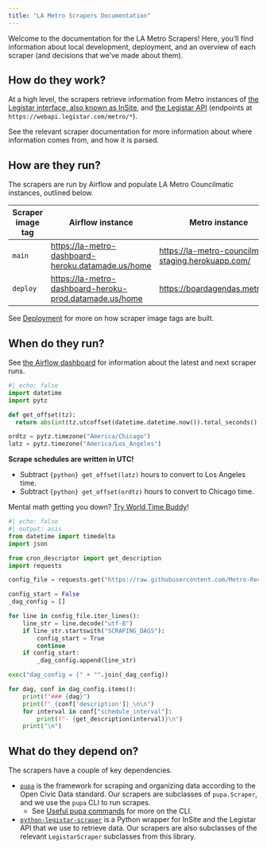 ```yaml
---
title: "LA Metro Scrapers Documentation"
---
```


Welcome to the documentation for the LA Metro Scrapers! Here, you'll find
information about local development, deployment, and an overview of each
scraper (and decisions that we've made about them).

## How do they work?

At a high level, the scrapers retrieve information from Metro instances of
[the Legistar interface, also known as InSite](https://metro.legistar.com/Legislation.aspx),
and [the Legistar API](https://webapi.legistar.com/) (endpoints at `https://webapi.legistar.com/metro/*`).

See the relevant scraper documentation for more information about where information
comes from, and how it is parsed.

## How are they run?

The scrapers are run by Airflow and populate LA Metro Councilmatic instances,
outlined below.

| Scraper image tag | Airflow instance | Metro instance |
| - | - | - |
| `main` | [https://la-metro-dashboard-heroku.datamade.us/home](https://la-metro-dashboard-heroku.datamade.us/home) | [https://la-metro-councilmatic-staging.herokuapp.com/](https://la-metro-councilmatic-staging.herokuapp.com/) |
| `deploy` | [https://la-metro-dashboard-heroku-prod.datamade.us/home](https://la-metro-dashboard-heroku-prod.datamade.us/home) | [https://boardagendas.metro.net](https://boardagendas.metro.net) |

See [Deployment](deployment.qmd) for more on how scraper image tags are built.

## When do they run?

::: {.callout-tip}
See [the Airflow dashboard](https://la-metro-dashboard-heroku-prod.datamade.us/dashboard/) for information
about the latest and next scraper runs.
:::

```python
#| echo: false
import datetime
import pytz

def get_offset(tz):
  return abs(int(tz.utcoffset(datetime.datetime.now()).total_seconds() / (60*60)))

ordtz = pytz.timezone("America/Chicago")
latz = pytz.timezone("America/Los_Angeles")
```

::: {.callout-tip}
**Scrape schedules are written in UTC!** 

- Subtract `{python} get_offset(latz)` hours to convert to Los Angeles time.
- Subtract `{python} get_offset(ordtz)` hours to convert to Chicago time.

Mental math getting you down? [Try World Time Buddy](https://www.worldtimebuddy.com/?pl=1&lid=100,5368361,4887398&h=100&hf=1)!
:::

```python
#| echo: false
#| output: asis
from datetime import timedelta
import json

from cron_descriptor import get_description
import requests

config_file = requests.get("https://raw.githubusercontent.com/Metro-Records/la-metro-dashboard/refs/heads/main/dags/config.py")

config_start = False
_dag_config = []

for line in config_file.iter_lines():
    line_str = line.decode("utf-8")
    if line_str.startswith("SCRAPING_DAGS"):
        config_start = True
        continue
    if config_start:
        _dag_config.append(line_str)

exec("dag_config = {" + "".join(_dag_config))

for dag, conf in dag_config.items():
    print(f"### {dag}")
    print(f"_{conf['description']}_\n\n")
    for interval in conf["schedule_interval"]:
        print(f"- {get_description(interval)}\n")
    print("\n")
```

## What do they depend on?

The scrapers have a couple of key dependencies.

- [`pupa`](https://github.com/opencivicdata/pupa) is the framework for scraping and
organizing data according to the Open Civic Data standard. Our scrapers are subclasses of
`pupa.Scraper`, and we use the `pupa` CLI to run scrapes.
  - See [Useful pupa commands](http://localhost:3821/local-development.html#useful-pupa-commands)
  for more on the CLI.
- [`python-legistar-scraper`](https://github.com/opencivicdata/python-legistar-scraper/) is
a Python wrapper for InSite and the Legistar API that we use to retrieve data. Our scrapers
are also subclasses of the relevant `LegistarScraper` subclasses from this library.